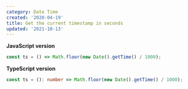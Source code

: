 ```yaml
---
category: Date Time
created: '2020-04-19'
title: Get the current timestamp in seconds
updated: '2021-10-13'
---
```


**JavaScript version**

```js ts.js
const ts = () => Math.floor(new Date().getTime() / 1000);
```

**TypeScript version**

```ts ts.ts
const ts = (): number => Math.floor(new Date().getTime() / 1000);
```
